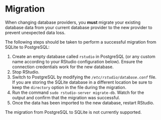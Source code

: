 # Migration

When changing database providers, you **must** migrate your existing database data from your current database provider to the new provider to prevent unexpected data loss.

The following steps should be taken to perform a successful migration from SQLite to PostgreSQL:

1. Create an empty database called `rstudio` in PostgreSQL (or any custom name according to your RStudio configuration below). Ensure the connection credentials work for the new database.
2. Stop RStudio.
3. Switch to PostgreSQL by modifying the *`/etc/rstudio/database.conf`* file. If you are storing the SQLite database in a different location be sure to keep the `directory` option in the file during the migration.
4. Run the command `sudo rstudio-server migrate-db`. Watch for the output and confirm that the migration was successful.
5. Once the data has been imported to the new database, restart RStudio.

::: {.callout-note}
The migration from PostgreSQL to SQLite is not currently supported.
:::

